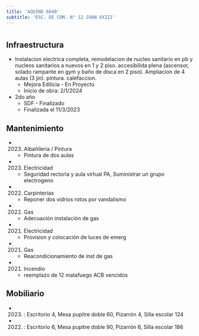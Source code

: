 ```yaml
---
title: 'AQUINO 6040'
subtitle: 'ESC. DE COM. N° 12 JUAN XXIII'
---
```


#
## Infraestructura

* Instalacion electrica completa, remodelacion de nucleo sanitario en pb y nucleos sanitarios a nuevos en 1 y 2 piso. accesibilida plena (ascensor, solado rampante en gym y baño de disca en 2 piso). Ampliacion de 4 aulas (3 jin). pintura. calefaccion. 
    + Mejora Edilicia - En Proyecto 
    + Inicio de obra: 2/1/2024 


* 2do año 
    + SDF - Finalizado 
    + Finalizada el 11/3/2023 






## Mantenimiento

*  (2023) Albañileria / Pintura 
    + Pintura de dos aulas

*  (2023) Electricidad 
    + Seguridad rectoria y aula virtual PA, Suministrar un grupo electrogeno

*  (2022) Carpinterías 
    + Reponer dos vidrios rotos por vandalismo

*  (2022) Gas 
    + Adecuación instalación de gas

*  (2021) Electricidad 
    + Provision y colocación de luces de emerg

*  (2021) Gas 
    + Reacondicionamiento de inst de gas

*  (2021) Incendio 
    + reemplazo de 12 matafuego ACB vencidos





## Mobiliario

*  (2023) : Escritorio 4, Mesa pupitre doble 60, Pizarrón 4, Silla escolar 124 

*  (2022) : Escritorio 6, Mesa pupitre doble 90, Pizarrón 6, Silla escolar 186 



